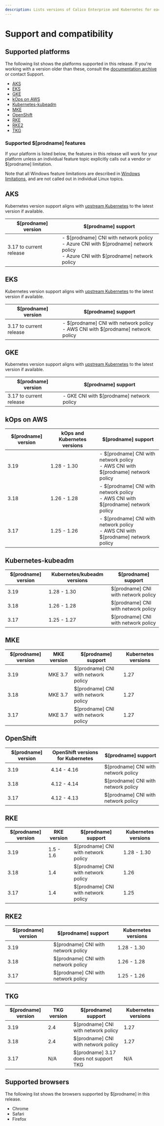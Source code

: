 ```yaml
---
description: Lists versions of Calico Enterprise and Kubernetes for each platform.
---
```


# Support and compatibility

## Supported platforms

The following list shows the platforms supported in this release. If you're working with a version older than these, consult the [documentation archive](https://docs.tigera.io/archive) or contact Support.

- [AKS](#aks)
- [EKS](#eks)
- [GKE](#gke)
- [kOps on AWS](#kops-on-aws)
- [Kubernetes-kubeadm](#kubernetes-kubeadm)
- [MKE](#mke)
- [OpenShift](#openshift)
- [RKE](#rke)
- [RKE2](#rke2)
- [TKG](#tkg)

### Supported $[prodname] features

If your platform is listed below, the features in this release will work for your platform unless an individual feature topic explicitly calls out a vendor or $[prodname] limitation.

Note that all Windows feature limitations are described in [Windows limitations](install-on-clusters/windows-calico/limitations.mdx), and are not called out in individual Linux topics.

## AKS

Kubernetes version support aligns with [upstream Kubernetes](#kubernetes-kubeadm) to the latest version if available.

| $[prodname] version     | $[prodname] support                                                                                                                      |
| ----------------------- | ---------------------------------------------------------------------------------------------------------------------------------------- |
| 3.17 to current release | - $[prodname] CNI with network policy<br />- Azure CNI with $[prodname] network policy <br />- Azure CNI with $[prodname] network policy |

## EKS

Kubernetes version support aligns with [upstream Kubernetes](#kubernetes-kubeadm) to the latest version if available.

| $[prodname] version     | $[prodname] support                                                                  |
| ----------------------- | ------------------------------------------------------------------------------------ |
| 3.17 to current release | - $[prodname] CNI with network policy<br />- AWS CNI with $[prodname] network policy |

## GKE

Kubernetes version support aligns with [upstream Kubernetes](#kubernetes-kubeadm) to the latest version if available.

| $[prodname] version     | $[prodname] support                       |
| ----------------------- | ----------------------------------------- |
| 3.17 to current release | - GKE CNI with $[prodname] network policy |

## kOps on AWS

| $[prodname] version | kOps and Kubernetes versions | $[prodname] support                                                                  |
| ------------------- | ---------------------------- | ------------------------------------------------------------------------------------ |
| 3.19                | 1.28 - 1.30                  | - $[prodname] CNI with network policy<br />- AWS CNI with $[prodname] network policy |
| 3.18                | 1.26 - 1.28                  | - $[prodname] CNI with network policy<br />- AWS CNI with $[prodname] network policy |
| 3.17                | 1.25 - 1.26                  | - $[prodname] CNI with network policy<br />- AWS CNI with $[prodname] network policy |

## Kubernetes-kubeadm

| $[prodname] version | Kubernetes/kubeadm versions | $[prodname] support                 |
| ------------------- | --------------------------- | ----------------------------------- |
| 3.19                | 1.28 - 1.30                 | $[prodname] CNI with network policy |
| 3.18                | 1.26 - 1.28                 | $[prodname] CNI with network policy |
| 3.17                | 1.25 - 1.27                 | $[prodname] CNI with network policy |

## MKE

| $[prodname] version | MKE version | $[prodname] support                 | Kubernetes versions |
| ------------------- | ----------- | ----------------------------------- | ------------------- |
| 3.19                | MKE 3.7     | $[prodname] CNI with network policy | 1.27                |
| 3.18                | MKE 3.7     | $[prodname] CNI with network policy | 1.27                |
| 3.17                | MKE 3.7     | $[prodname] CNI with network policy | 1.27                |

## OpenShift

| $[prodname] version | OpenShift versions for Kubernetes | $[prodname] support                 |
| ------------------- | --------------------------------- | ----------------------------------- |
| 3.19                | 4.14 - 4.16                       | $[prodname] CNI with network policy |
| 3.18                | 4.12 - 4.14                       | $[prodname] CNI with network policy |
| 3.17                | 4.12 - 4.13                       | $[prodname] CNI with network policy |

## RKE

| $[prodname] version | RKE version | $[prodname] support                 | Kubernetes versions |
| ------------------- | ----------- | ----------------------------------- | ------------------- |
| 3.19                | 1.5 - 1.6   | $[prodname] CNI with network policy | 1.28 - 1.30         |
| 3.18                | 1.4         | $[prodname] CNI with network policy | 1.26                |
| 3.17                | 1.4         | $[prodname] CNI with network policy | 1.25                |

## RKE2

| $[prodname] version | $[prodname] support                 | Kubernetes versions |
| ------------------- | ----------------------------------- | ------------------- |
| 3.19                | $[prodname] CNI with network policy | 1.28 - 1.30         |
| 3.18                | $[prodname] CNI with network policy | 1.26 - 1.28         |
| 3.17                | $[prodname] CNI with network policy | 1.25 - 1.26         |

## TKG

| $[prodname] version | TKG version | $[prodname] support                   | Kubernetes versions |
| ------------------- | ----------- | ------------------------------------- | ------------------- |
| 3.19                | 2.4         | $[prodname] CNI with network policy   | 1.27                |
| 3.18                | 2.4         | $[prodname] CNI with network policy   | 1.27                |
| 3.17                | N/A         | $[prodname] 3.17 does not support TKG | N/A                 |

## Supported browsers

The following list shows the browsers supported by $[prodname] in this release.

- Chrome
- Safari
- Firefox
